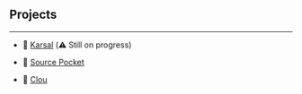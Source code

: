 ## Projects
---
- 🏢 [Karsal](https://karsal.vercel.app) (⚠️ Still on progress) 

- 📝 [Source Pocket](https://sourcepocket.netlify.app)

- 🛒 [Clou](https://clou.shop)
